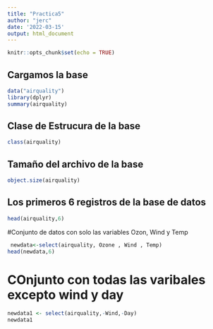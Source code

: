 ```yaml
---
title: "Practica5"
author: "jerc"
date: '2022-03-15'
output: html_document
---
```


```r
knitr::opts_chunk$set(echo = TRUE)
```
## Cargamos la base
```r
data("airquality")
library(dplyr)
summary(airquality)
```
## Clase de Estrucura de la base
```r
class(airquality)
```
## Tamaño del archivo de la base
```r
object.size(airquality)
```
## Los primeros 6 registros de la base de datos
```r
head(airquality,6)
```
#Conjunto de datos con solo las variables Ozon, Wind y Temp
```r
 newdata<-select(airquality, Ozone , Wind , Temp)
head(newdata,6)
```
# COnjunto con todas las varibales excepto wind y day 
```r
newdata1 <- select(airquality,-Wind,-Day)
newdata1
```


